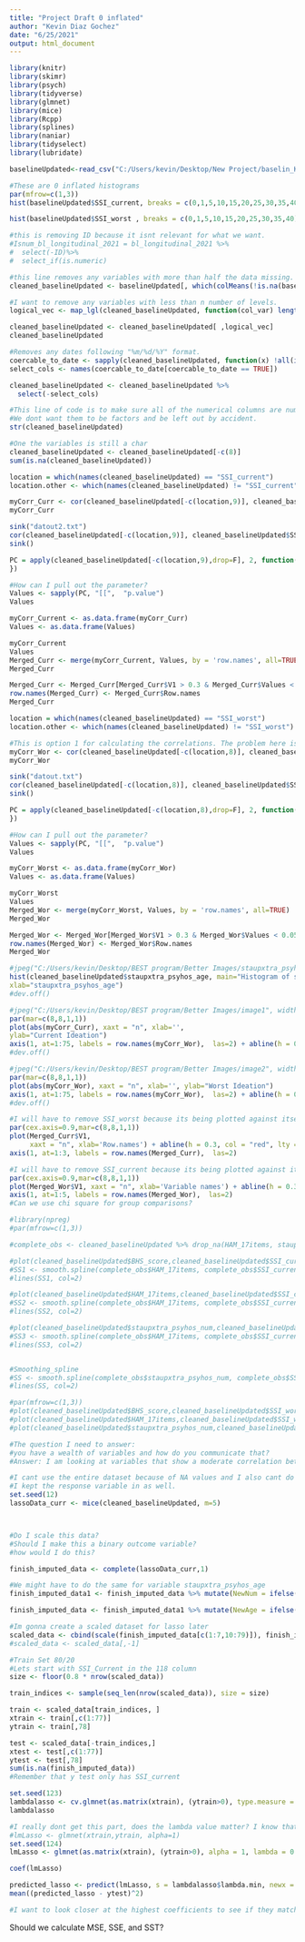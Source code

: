 ---
title: "Project Draft 0 inflated"
author: "Kevin Diaz Gochez"
date: "6/25/2021"
output: html_document
---

```{r setup, include=FALSE}
library(knitr)
library(skimr)
library(psych)
library(tidyverse)
library(glmnet)
library(mice)
library(Rcpp)
library(splines)
library(naniar)
library(tidyselect)
library(lubridate)
```


```{r cars}
baselineUpdated<-read_csv("C:/Users/kevin/Desktop/New Project/baselin_Kevin_101421_updated.csv")
```

```{r}
#These are 0 inflated histograms
par(mfrow=c(1,3))
hist(baselineUpdated$SSI_current, breaks = c(0,1,5,10,15,20,25,30,35,40), main= "Baseline Current")

hist(baselineUpdated$SSI_worst , breaks = c(0,1,5,10,15,20,25,30,35,40), main= "Baseline Worst") 
```

```{r}
#this is removing ID because it isnt relevant for what we want. 
#Isnum_bl_longitudinal_2021 = bl_longitudinal_2021 %>%
#  select(-ID)%>%
#  select_if(is.numeric)
```

```{r}
#this line removes any variables with more than half the data missing. 
cleaned_baselineUpdated <- baselineUpdated[, which(colMeans(!is.na(baselineUpdated)) > 0.5)]
```

```{r}
#I want to remove any variables with less than n number of levels. 
logical_vec <- map_lgl(cleaned_baselineUpdated, function(col_var) length(unique(col_var)) > 5)

cleaned_baselineUpdated <- cleaned_baselineUpdated[ ,logical_vec]
cleaned_baselineUpdated
```

```{r}
#Removes any dates following "%m/%d/%Y" format.
coercable_to_date <- sapply(cleaned_baselineUpdated, function(x) !all(is.na(as.Date(as.character(x), format = "%m/%d/%Y"))))
select_cols <- names(coercable_to_date[coercable_to_date == TRUE])

cleaned_baselineUpdated <- cleaned_baselineUpdated %>% 
  select(-select_cols)
```

```{r}
#This line of code is to make sure all of the numerical columns are numerical. 
#We dont want them to be factors and be left out by accident. 
str(cleaned_baselineUpdated)
```


```{r}
#One the variables is still a char
cleaned_baselineUpdated <- cleaned_baselineUpdated[-c(8)]
sum(is.na(cleaned_baselineUpdated))
```


```{r}
location = which(names(cleaned_baselineUpdated) == "SSI_current")
location.other <- which(names(cleaned_baselineUpdated) != "SSI_current")
```

```{r}
myCorr_Curr <- cor(cleaned_baselineUpdated[-c(location,9)], cleaned_baselineUpdated$SSI_current, method = "spearman", use = "pairwise.complete.obs" )
myCorr_Curr
```


```{r}
sink("datout2.txt")
cor(cleaned_baselineUpdated[-c(location,9)], cleaned_baselineUpdated$SSI_current, method = "spearman", use = "pairwise.complete.obs" )
sink()

```

```{r}
PC = apply(cleaned_baselineUpdated[-c(location,9),drop=F], 2, function(x) { cor.test(cleaned_baselineUpdated$SSI_current, x, method = "spearman")
})

#How can I pull out the parameter? 
Values <- sapply(PC, "[[",  "p.value")
Values
```

```{r}
myCorr_Current <- as.data.frame(myCorr_Curr)
Values <- as.data.frame(Values)

myCorr_Current
Values
Merged_Curr <- merge(myCorr_Current, Values, by = 'row.names', all=TRUE)
Merged_Curr
```

```{r}
Merged_Curr <- Merged_Curr[Merged_Curr$V1 > 0.3 & Merged_Curr$Values < 0.05 | Merged_Curr$V1 < -0.3 & Merged_Curr$Values < 0.05, ]
row.names(Merged_Curr) <- Merged_Curr$Row.names
Merged_Curr
```

```{r}
location = which(names(cleaned_baselineUpdated) == "SSI_worst")
location.other <- which(names(cleaned_baselineUpdated) != "SSI_worst")
```

```{r}
#This is option 1 for calculating the correlations. The problem here is that it wont give us the P-values. 
myCorr_Wor <- cor(cleaned_baselineUpdated[-c(location,8)], cleaned_baselineUpdated$SSI_worst, method = "spearman", use = "pairwise.complete.obs" )
myCorr_Wor
```

```{r}
sink("datout.txt")
cor(cleaned_baselineUpdated[-c(location,8)], cleaned_baselineUpdated$SSI_worst, method = "spearman", use = "pairwise.complete.obs" )
sink()

```

```{r}
PC = apply(cleaned_baselineUpdated[-c(location,8),drop=F], 2, function(x) { cor.test(cleaned_baselineUpdated$SSI_worst, x, method = "spearman")
})

#How can I pull out the parameter? 
Values <- sapply(PC, "[[",  "p.value")
Values
```

```{r}

myCorr_Worst <- as.data.frame(myCorr_Wor)
Values <- as.data.frame(Values)

myCorr_Worst
Values
Merged_Wor <- merge(myCorr_Worst, Values, by = 'row.names', all=TRUE)
Merged_Wor
```

```{r}
Merged_Wor <- Merged_Wor[Merged_Wor$V1 > 0.3 & Merged_Wor$Values < 0.05 | Merged_Wor$V1 < -0.3 & Merged_Wor$Values < 0.05,]
row.names(Merged_Wor) <- Merged_Wor$Row.names
Merged_Wor
```

```{r}
#jpeg("C:/Users/kevin/Desktop/BEST program/Better Images/staupxtra_psyhos_num", width = 480, height = 480)
hist(cleaned_baselineUpdated$staupxtra_psyhos_age, main="Histogram of staupxtra_psyhos_age",
xlab="staupxtra_psyhos_age")
#dev.off()
```

```{r}
#jpeg("C:/Users/kevin/Desktop/BEST program/Better Images/image1", width = 480, height = 480)
par(mar=c(8,8,1,1))
plot(abs(myCorr_Curr), xaxt = "n", xlab='',
ylab="Current Ideation")
axis(1, at=1:75, labels = row.names(myCorr_Wor),  las=2) + abline(h = 0.3, col = "red", lty = 3, lwd = 2)
#dev.off()
```



```{r}
#jpeg("C:/Users/kevin/Desktop/BEST program/Better Images/image2", width = 480, height = 480)
par(mar=c(8,8,1,1))
plot(abs(myCorr_Wor), xaxt = "n", xlab='', ylab="Worst Ideation")
axis(1, at=1:75, labels = row.names(myCorr_Wor),  las=2) + abline(h = 0.3, col = "red", lty = 3, lwd = 2)
#dev.off()
```


```{r}
#I will have to remove SSI_worst because its being plotted against itself.(also SSI_current)
par(cex.axis=0.9,mar=c(8,8,1,1))
plot(Merged_Curr$V1,
     xaxt = "n", xlab='Row.names') + abline(h = 0.3, col = "red", lty = 3, lwd = 2)
axis(1, at=1:3, labels = row.names(Merged_Curr),  las=2)
```

```{r}
#I will have to remove SSI_current because its being plotted against itself. (also SSI_Worst) 
par(cex.axis=0.9,mar=c(8,8,1,1))
plot(Merged_Wor$V1, xaxt = "n", xlab='Variable names') + abline(h = 0.3, col = "red", lty = 3, lwd = 2)
axis(1, at=1:5, labels = row.names(Merged_Wor),  las=2)
#Can we use chi square for group comparisons?
```

```{r}

#library(npreg)
#par(mfrow=c(1,3))

#complete_obs <- cleaned_baselineUpdated %>% drop_na(HAM_17items, staupxtra_psyhos_num, BHS_score, #SSI_current)

#plot(cleaned_baselineUpdated$BHS_score,cleaned_baselineUpdated$SSI_current,xlab="BHS_score",ylab="SSI_Current") 
#SS1 <- smooth.spline(complete_obs$HAM_17items, complete_obs$SSI_current)
#lines(SS1, col=2)

#plot(cleaned_baselineUpdated$HAM_17items,cleaned_baselineUpdated$SSI_current,xlab="HAM_17items",ylab="SSI_Current") 
#SS2 <- smooth.spline(complete_obs$HAM_17items, complete_obs$SSI_current)
#lines(SS2, col=2)

#plot(cleaned_baselineUpdated$staupxtra_psyhos_num,cleaned_baselineUpdated$SSI_current,xlab="staupxtra_psyhos_num",ylab="SSI_Current")
#SS3 <- smooth.spline(complete_obs$HAM_17items, complete_obs$SSI_current)
#lines(SS3, col=2)


#Smoothing_spline
#SS <- smooth.spline(complete_obs$staupxtra_psyhos_num, complete_obs$SSI_current)
#lines(SS, col=2)
```

```{r}

#par(mfrow=c(1,3))
#plot(cleaned_baselineUpdated$BHS_score,cleaned_baselineUpdated$SSI_worst,xlab="BHS_score",ylab="SSI_Worst") 
#plot(cleaned_baselineUpdated$HAM_17items,cleaned_baselineUpdated$SSI_worst,xlab="HAM_17items",ylab="SSI_Worst")
#plot(cleaned_baselineUpdated$staupxtra_psyhos_num,cleaned_baselineUpdated$SSI_worst,xlab="staupxtra_psyhos_num",ylab="SSI_Worst")
```

```{r}
#The question I need to answer:
#you have a wealth of variables and how do you communicate that? 
#Answer: I am looking at variables that show a moderate correlation between SSI_Current and SSI_Worst. Therefore the value I chose is 0.3 which is represented by the dotted line above. I decided to include some predictors above 0.2 as well because although they have a smaller correlation, these are some of the more interesting predictors (since several of the ones above 0.3 are variations of sis) On the other hand, there arent any variables negatively correlated above 0.3 so I also brought it down to 0.2. Everything is statistically significant at 0.05. 
```

```{r}
#I cant use the entire dataset because of NA values and I also cant do Na.omit so instead I'm trying something different. 
#I kept the response variable in as well. 
set.seed(12)
lassoData_curr <- mice(cleaned_baselineUpdated, m=5)



#Do I scale this data?
#Should I make this a binary outcome variable?
#how would I do this? 
```

```{r}
finish_imputed_data <- complete(lassoData_curr,1)
```

```{r} 
#We might have to do the same for variable staupxtra_psyhos_age
finish_imputed_data1 <- finish_imputed_data %>% mutate(NewNum = ifelse(staupxtra_psyhos_num > 20,20, staupxtra_psyhos_num))
```

```{r}
finish_imputed_data <- finish_imputed_data1 %>% mutate(NewAge = ifelse(staupxtra_psyhos_age > 100,100, staupxtra_psyhos_num))

```



```{r}
#Im gonna create a scaled dataset for lasso later 
scaled_data <- cbind(scale(finish_imputed_data[c(1:7,10:79)]), finish_imputed_data[c(8,9)])
#scaled_data <- scaled_data[,-1]
```

```{r}
#Train Set 80/20
#Lets start with SSI_Current in the 118 column
size <- floor(0.8 * nrow(scaled_data))

train_indices <- sample(seq_len(nrow(scaled_data)), size = size)

train <- scaled_data[train_indices, ]
xtrain <- train[,c(1:77)]
ytrain <- train[,78]

test <- scaled_data[-train_indices,]
xtest <- test[,c(1:77)]
ytest <- test[,78]
sum(is.na(finish_imputed_data))
#Remember that y test only has SSI_current
```

```{r}
set.seed(123)
lambdalasso <- cv.glmnet(as.matrix(xtrain), (ytrain>0), type.measure = "mse", alpha=1)
lambdalasso
```

```{r}
#I really dont get this part, does the lambda value matter? I know that its the tuning parameter but Im still a bit iffy. 
#lmLasso <- glmnet(xtrain,ytrain, alpha=1)
set.seed(124)
lmLasso <- glmnet(as.matrix(xtrain), (ytrain>0), alpha = 1, lambda = 0.05692, family = "binomial")
```

```{r}
coef(lmLasso)
```
```{r}
predicted_lasso <- predict(lmLasso, s = lambdalasso$lambda.min, newx = as.matrix(xtrain))
mean((predicted_lasso - ytest)^2)

#I want to look closer at the highest coefficients to see if they match up with what I got earlier. 
```


Should we calculate MSE, SSE, and SST? 











